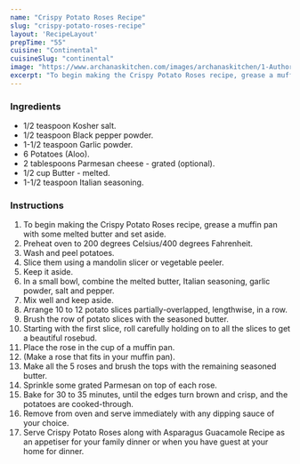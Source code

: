 ---
name: "Crispy Potato Roses Recipe"
slug: "crispy-potato-roses-recipe"
layout: 'RecipeLayout'
prepTime: "55"
cuisine: "Continental"
cuisineSlug: "continental"
image: "https://www.archanaskitchen.com/images/archanaskitchen/1-Author/Vibha_Bhutada/Crispy_Potato_Roses_1600.jpg"
excerpt: "To begin making the Crispy Potato Roses recipe, grease a muffin pan with some melted butter and set aside"
---

### Ingredients

- 1/2 teaspoon Kosher salt.
- 1/2 teaspoon Black pepper powder.
- 1-1/2 teaspoon Garlic powder.
- 6 Potatoes (Aloo).
- 2 tablespoons Parmesan cheese - grated (optional).
- 1/2 cup Butter - melted.
- 1-1/2 teaspoon Italian seasoning.

### Instructions

1. To begin making the Crispy Potato Roses recipe, grease a muffin pan with some melted butter and set aside.
1. Preheat oven to 200 degrees Celsius/400 degrees Fahrenheit.
1. Wash and peel potatoes.
1. Slice them using a mandolin slicer or vegetable peeler.
1. Keep it aside.
1. In a small bowl, combine the melted butter, Italian seasoning, garlic powder, salt and pepper.
1. Mix well and keep aside.
1. Arrange 10 to 12 potato slices partially-overlapped, lengthwise, in a row.
1. Brush the row of potato slices with the seasoned butter.
1. Starting with the first slice, roll carefully holding on to all the slices to get a beautiful rosebud.
1. Place the rose in the cup of a muffin pan.
1. (Make a rose that fits in your muffin pan).
1. Make all the 5 roses and brush the tops with the remaining seasoned butter.
1. Sprinkle some grated Parmesan on top of each rose.
1. Bake for 30 to 35 minutes, until the edges turn brown and crisp, and the potatoes are cooked-through.
1. Remove from oven and serve immediately with any dipping sauce of your choice.
1. Serve Crispy Potato Roses along with Asparagus Guacamole Recipe as an appetiser for your family dinner or when you have guest at your home for dinner.
